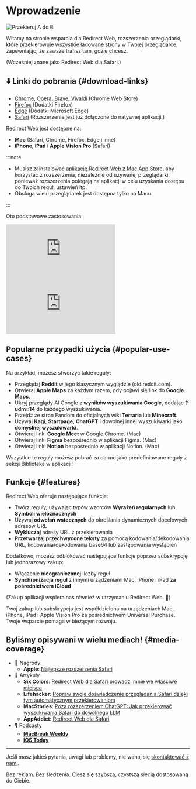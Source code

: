 
# Wprowadzenie

<div style={{display: "flex", flexDirection: "column", alignItems: "flex-start", marginBottom: "25px"}}>
  <img src={useBaseUrl("img/redirect-a-to-b.png")} style={{display: "block", minWidth: "360px", maxWidth: "500px", width: "100%", height: "auto", marginBottom: "25px"}} alt="Przekieruj A do B" />
  <ExtensionStoreLinks />
</div>

Witamy na stronie wsparcia dla Redirect Web, rozszerzenia przeglądarki, które przekierowuje wszystkie ładowane strony w Twojej przeglądarce, zapewniając, że zawsze trafisz tam, gdzie chcesz. 

(Wcześniej znane jako Redirect Web dla Safari.)

## ⬇️ Linki do pobrania {#download-links}

- [Chrome, Opera, Brave, Vivaldi](https://chromewebstore.google.com/detail/ffglckbhfbfmdkefdmjbhpnffkcmlhdh) (Chrome Web Store)
- [Firefox](https://addons.mozilla.org/firefox/addon/redirect-web/) (Dodatki Firefox)
- [Edge](https://microsoftedge.microsoft.com/addons/detail/hmfkakfdccgdpgemaicfgngnmflefpga) (Dodatki Microsoft Edge)
- [Safari](https://apps.apple.com/app/id1571283503) (Rozszerzenie jest już dołączone do natywnej aplikacji.)

Redirect Web jest dostępne na:

- **Mac** (Safari, Chrome, Firefox, Edge i inne)
- **iPhone**, **iPad** i **Apple Vision Pro** (Safari)

:::note

- Musisz zainstalować [aplikację Redirect Web z Mac App Store](https://apps.apple.com/app/id1571283503), aby korzystać z rozszerzenia, niezależnie od używanej przeglądarki, ponieważ rozszerzenia polegają na aplikacji w celu uzyskania dostępu do Twoich reguł, ustawień itp.
- Obsługa wielu przeglądarek jest dostępna tylko na Macu.

:::

Oto podstawowe zastosowania:

<iframe style={{width:"100%", aspectRatio:"9/16", height:"auto", maxHeight:"60vh", maxWidth:"35vh"}} src="https://www.youtube.com/embed/NaQ5X-v-qJU" title="iOS Demo Video (YouTube)" frameborder="0" allow="accelerometer; autoplay; clipboard-write; encrypted-media; gyroscope; picture-in-picture; web-share" allowfullscreen></iframe>

<iframe style={{width:"100%", aspectRatio:"17/9", height:"auto", maxHeight:"100vh"}} src="https://www.youtube.com/embed/5eU89Gu73SQ" title="macOS Demo Video (YouTube)" frameborder="0" allow="accelerometer; autoplay; clipboard-write; encrypted-media; gyroscope; picture-in-picture; web-share" allowfullscreen></iframe>

## Popularne przypadki użycia {#popular-use-cases}

Na przykład, możesz stworzyć takie reguły:

- Przeglądaj **Reddit** w jego klasycznym wyglądzie (old.reddit.com).
- Otwieraj **Apple Maps** za każdym razem, gdy pojawi się link do **Google Maps**.
- Ukryj przeglądy AI Google z **wyników wyszukiwania Google**, dodając **?udm=14** do każdego wyszukiwania.
- Przejdź ze stron Fandom do oficjalnych wiki **Terraria** lub **Minecraft**.
- Używaj **Kagi**, **Startpage**, **ChatGPT** i dowolnej innej wyszukiwarki jako **domyślnej wyszukiwarki**.
- Otwieraj linki **Google Meet** w Google Chrome. (Mac)
- Otwieraj linki **Figma** bezpośrednio w aplikacji Figma. (Mac)
- Otwieraj linki **Notion** bezpośrednio w aplikacji Notion. (Mac)

Wszystkie te reguły możesz pobrać za darmo jako predefiniowane reguły z sekcji Biblioteka w aplikacji!

## Funkcje {#features}

Redirect Web oferuje następujące funkcje:

- Twórz reguły, używając typów wzorców **Wyrażeń regularnych** lub **Symboli wieloznacznych**
- Używaj **odwołań wstecznych** do określania dynamicznych docelowych adresów URL
- **Wykluczaj** adresy URL z przekierowania
- **Przetwarzaj przechwycone teksty** za pomocą kodowania/dekodowania URL, kodowania/dekodowania base64 lub zastępowania wystąpień

Dodatkowo, możesz odblokować następujące funkcje poprzez subskrypcję lub jednorazowy zakup:

- Włączenie **nieograniczonej** liczby reguł
- **Synchronizacja reguł** z innymi urządzeniami Mac, iPhone i iPad **za pośrednictwem iCloud**

(Zakup aplikacji wspiera nas również w utrzymaniu Redirect Web. 🙏)

Twój zakup lub subskrypcja jest współdzielona na urządzeniach Mac, iPhone, iPad i Apple Vision Pro za pośrednictwem Universal Purchase. Twoje wsparcie pomaga w bieżącym rozwoju.


## Byliśmy opisywani w wielu mediach! {#media-coverage}

* 🏅 Nagrody
    * **Apple**: [Najlepsze rozszerzenia Safari](https://apps.apple.com/us/story/id1377753262)
* 📰 Artykuły
    * **Six Colors**: [Redirect Web dla Safari prowadzi mnie we właściwe miejsca](https://sixcolors.com/post/2022/11/redirect-web-for-safari-takes-me-to-the-right-places/)
    * **Lifehacker**: [Popraw swoje doświadczenie przeglądania Safari dzięki tym automatycznym przekierowaniom](https://lifehacker.com/improve-your-safari-browsing-experience-with-these-auto-1849812013)
    * **MacStories**: [Poza rozszerzeniem ChatGPT: Jak przekierować wyszukiwania Safari do dowolnego LLM](https://www.macstories.net/tutorials/beyond-chatgpts-extension-how-to-redirect-safari-searches-to-any-llm/)
    * **AppAddict**: [Redirect Web dla Safari](https://appaddict.app/post/redirect-web-for-safari)
* 🎙️ Podcasty
    * [**MacBreak Weekly**](https://youtu.be/I251K3L2s88?t=7427)
    * [**iOS Today**](https://youtu.be/cWkwH84b6M4?t=636)

---

Jeśli masz jakieś pytania, uwagi lub problemy, nie wahaj się [skontaktować z nami](contact-us).

Bez reklam. Bez śledzenia. Ciesz się szybszą, czystszą siecią dostosowaną do Ciebie.
